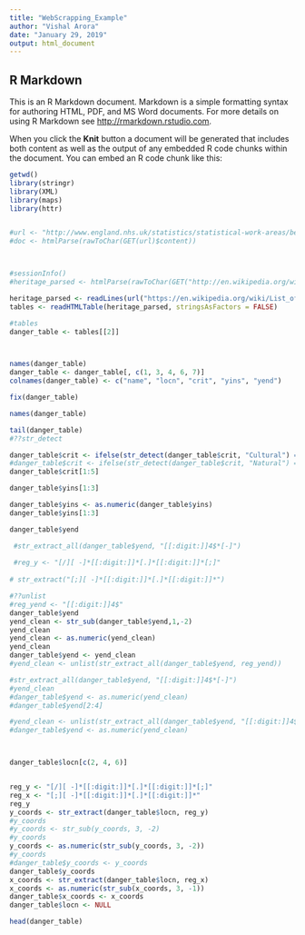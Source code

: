 ```yaml
---
title: "WebScrapping_Example"
author: "Vishal Arora"
date: "January 29, 2019"
output: html_document
---
```




## R Markdown

This is an R Markdown document. Markdown is a simple formatting syntax for authoring HTML, PDF, and MS Word documents. For more details on using R Markdown see <http://rmarkdown.rstudio.com>.

When you click the **Knit** button a document will be generated that includes both content as well as the output of any embedded R code chunks within the document. You can embed an R code chunk like this:


```r
getwd()
library(stringr)
library(XML)
library(maps)
library(httr)


#url <- "http://www.england.nhs.uk/statistics/statistical-work-areas/bed-availability-and-occupancy/"
#doc <- htmlParse(rawToChar(GET(url)$content))



#sessionInfo()
#heritage_parsed <- htmlParse(rawToChar(GET("http://en.wikipedia.org/wiki/List_of_World_Heritage_in_Danger", encoding = "UTF-8")$content))

heritage_parsed <- readLines(url("https://en.wikipedia.org/wiki/List_of_World_Heritage_in_Danger"))
tables <- readHTMLTable(heritage_parsed, stringsAsFactors = FALSE)

#tables
danger_table <- tables[[2]]



names(danger_table)
danger_table <- danger_table[, c(1, 3, 4, 6, 7)]
colnames(danger_table) <- c("name", "locn", "crit", "yins", "yend")

fix(danger_table)

names(danger_table)

tail(danger_table)
#??str_detect

danger_table$crit <- ifelse(str_detect(danger_table$crit, "Cultural") == TRUE, "cult", "nat")
#danger_table$crit <- ifelse(str_detect(danger_table$crit, "Natural") == TRUE, "nat", "cult")
danger_table$crit[1:5]

danger_table$yins[1:3]

danger_table$yins <- as.numeric(danger_table$yins)
danger_table$yins[1:3]

danger_table$yend

 #str_extract_all(danger_table$yend, "[[:digit:]]4$*[-]")
 
 #reg_y <- "[/][ -]*[[:digit:]]*[.]*[[:digit:]]*[;]"
 
# str_extract("[;][ -]*[[:digit:]]*[.]*[[:digit:]]*")

#??unlist
#reg_yend <- "[[:digit:]]4$"
danger_table$yend
yend_clean <- str_sub(danger_table$yend,1,-2)
yend_clean
yend_clean <- as.numeric(yend_clean)
yend_clean
danger_table$yend <- yend_clean
#yend_clean <- unlist(str_extract_all(danger_table$yend, reg_yend))

#str_extract_all(danger_table$yend, "[[:digit:]]4$*[-]")
#yend_clean
#danger_table$yend <- as.numeric(yend_clean)
#danger_table$yend[2:4]

#yend_clean <- unlist(str_extract_all(danger_table$yend, "[[:digit:]]4$"))
#danger_table$yend <- as.numeric(yend_clean)



danger_table$locn[c(2, 4, 6)]


reg_y <- "[/][ -]*[[:digit:]]*[.]*[[:digit:]]*[;]"
reg_x <- "[;][ -]*[[:digit:]]*[.]*[[:digit:]]*"
reg_y
y_coords <- str_extract(danger_table$locn, reg_y)
#y_coords
#y_coords <- str_sub(y_coords, 3, -2)
#y_coords
y_coords <- as.numeric(str_sub(y_coords, 3, -2))
#y_coords
#danger_table$y_coords <- y_coords
danger_table$y_coords
x_coords <- str_extract(danger_table$locn, reg_x)
x_coords <- as.numeric(str_sub(x_coords, 3, -1))
danger_table$x_coords <- x_coords
danger_table$locn <- NULL

head(danger_table)
```

